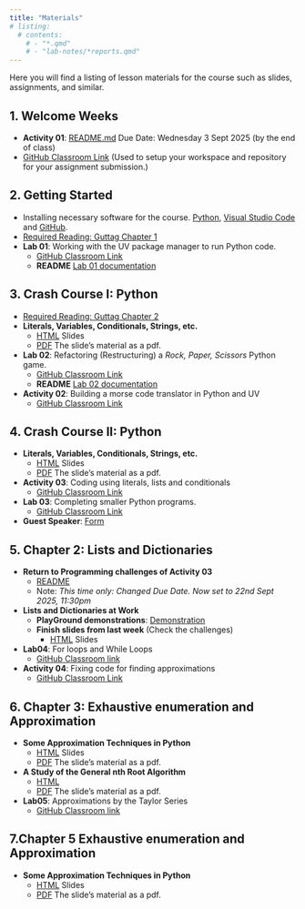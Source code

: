 ```yaml
---
title: "Materials"
# listing:
  # contents:
    # - "*.qmd"
    # - "lab-notes/*reports.qmd"
---
```

Here you will find a listing of lesson materials for the course such as slides, assignments, and similar.

<!-- ![](../graphics/levelup.png){width=10%} -->

## 1. Welcome Weeks
<!-- - _Specification Lab: CLI vs Script vs Notebook_ (20 Points)   -->
- **Activity 01**: [README.md](https://github.com/CMPSC101Fall2025DataStructures/01_activity_maze/blob/main/README.md)
  Due Date: Wednesday 3 Sept 2025 (by the end of class)
- [GitHub Classroom Link](https://classroom.github.com/a/Xr8c08jx) (Used to setup your workspace and repository for your assignment submission.)

## 2. Getting Started

- Installing necessary software for the course. [Python](https://www.python.org/), [Visual Studio Code](https://code.visualstudio.com/download) and [GitHub](https://github.com/git-guides/install-git).
- [Required Reading: Guttag Chapter 1](https://mitpress.ublish.com/ebook/itcapup3-preview/12609/1)
- **Lab 01**: Working with the UV package manager to run Python code.
  - [GitHub Classroom Link](https://classroom.github.com/a/zVISbjta) 
  - **README** [Lab 01 documentation](https://github.com/CMPSC101Fall2025DataStructures/01_lab/blob/main/README.md)

## 3. Crash Course I: Python

- [Required Reading: Guttag Chapter 2](https://mitpress.ublish.com/ebook/itcapup3-preview/12609/11)
- **Literals, Variables, Conditionals, Strings, etc. ** 
  - [HTML](3_i_introToPython_solutions.html) Slides
  -  [PDF](3_i_introToPython_solutions.pdf) The slide's material as a pdf.
- **Lab 02**: Refactoring (Restructuring) a *Rock, Paper, Scissors* Python game.
  - [GitHub Classroom Link](https://classroom.github.com/a/whuXaH09) 
  - **README** [Lab 02 documentation](https://github.com/CMPSC101Fall2025DataStructures/lab02/blob/main/README.md)
- **Activity 02**: Building a morse code translator in Python and UV
  - [GitHub Classroom Link](https://classroom.github.com/a/J49gcN2d)

## 4. Crash Course II: Python

- **Literals, Variables, Conditionals, Strings, etc. ** 
  - [HTML](3_ii_introToPython.html) Slides
  -  [PDF](3_ii_introToPython_solutions.pdf) The slide's material as a pdf.
- **Activity 03**: Coding using literals, lists and conditionals
  - [GitHub Classroom Link](https://classroom.github.com/a/NVL_RB-3)
- **Lab 03**: Completing smaller Python programs.
  - [GitHub Classroom Link](https://classroom.github.com/a/9c1qDmys)
- **Guest Speaker**: [Form](https://forms.gle/23A5b3JvvwNA8NDe8)
  
## 5. Chapter 2: Lists and Dictionaries
- **Return to Programming challenges of Activity 03**
    -  [README](https://github.com/CMPSC101Fall2025DataStructures/03-activity/blob/main/README.md)
    -  Note: *This time only: Changed Due Date.  Now set to 22nd Sept 2025, 11:30pm*
- **Lists and Dictionaries at Work**  
  - **PlayGround demonstrations**: [Demonstration](../playground/06_listAndDictionaries.qmd)
  - **Finish slides from last week** (Check the challenges)
    - [HTML](3_ii_introToPython.html) Slides
- **Lab04**: For loops and While Loops
  - [GitHub Classroom link](https://classroom.github.com/a/zRXBQrSJ)
- **Activity 04**: Fixing code for finding approximations
  - [GitHub Classroom Link](https://classroom.github.com/a/MgMNCCpF)


## 6. Chapter 3: Exhaustive enumeration and Approximation
- **Some Approximation Techniques in Python**
  - [HTML](6_exhaustive_approximation.html) Slides
  -  [PDF](6_exhaustive_approximation.pdf) The slide's material as a pdf.
- **A Study of the General nth Root Algorithm**
  - [HTML](6_energy_analysis_slides.html)
  - [PDF](6_energy_analysis_slides.pdf) The slide's material as a pdf.
- **Lab05**: Approximations by the Taylor Series
  - [GitHub Classroom link](https://classroom.github.com/a/HXIF82p0)



## 7.Chapter 5 Exhaustive enumeration and Approximation
- **Some Approximation Techniques in Python**
  - [HTML](7_python_fundamentals_slides.html) Slides
  -  [PDF](7_python_fundamentals_slides.pdf) The slide's material as a pdf.

<!-- - **Lab 01**: Working with the UV package manager to run Python code. -->
  <!-- - [GitHub Classroom Link](https://classroom.github.com/a/zVISbjta)  -->
  <!-- - **README** [Lab 01 documentation](https://github.com/CMPSC101Fall2025DataStructures/01_lab/blob/main/README.md) -->
  
